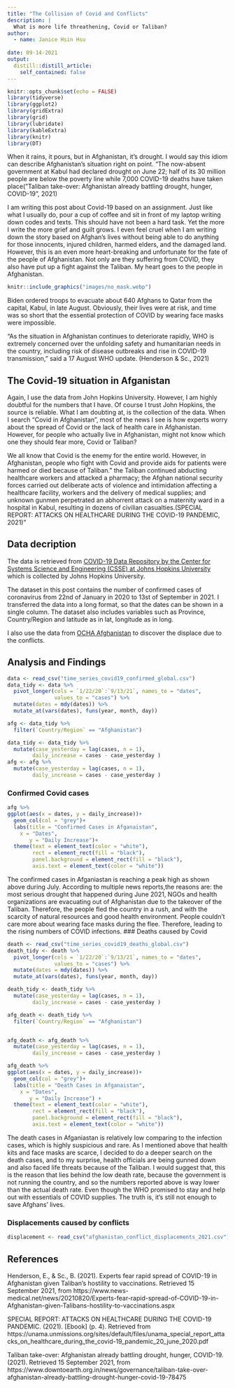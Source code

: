 ```yaml
---
title: "The Collision of Covid and Conflicts"
description: |
  What is more life threathening, Covid or Taliban?
author:
  - name: Janice Hsin Hsu
    
date: 09-14-2021
output:
  distill::distill_article:
    self_contained: false
---
```



```r
knitr::opts_chunk$set(echo = FALSE)
library(tidyverse)
library(ggplot2)
library(gridExtra)
library(grid)
library(lubridate)
library(kableExtra)
library(knitr)
library(DT)
```


When it rains, it pours, but in Afghanistan, it's drought. I would say this idiom can describe Afghanistan's situation right on point. "The now-absent government at Kabul had declared drought on June 22; half of its 30 million people are below the poverty line while 7,000 COVID-19 deaths have taken place("Taliban take-over: Afghanistan already battling drought, hunger, COVID-19", 2021)

I am writing this post about Covid-19 based on an assignment. Just like what I usually do, pour a cup of coffee and sit in front of my laptop writing down codes and texts. This should have not been a hard task. Yet the more I write the more grief and guilt grows. I even feel cruel when I am writing down the story based on Afghan's lives without being able to do anything for those innocents, injured children, harmed elders, and the damaged land. However, this is an even more heart-breaking and unfortunate for the fate of the people of Afghanistan. Not only are they suffering from COVID, they also have put up a fight against the Taliban. My heart goes to the people in Afghanistan.


```r
knitr::include_graphics("images/no_mask.webp")
```
Biden ordered troops to evacuate about 640 Afghans to Qatar from the capital, Kabul, in late August. Obviously, their lives were at risk, and time was so short that the essential protection of COVID by wearing face masks were impossible.

"As the situation in Afghanistan continues to deteriorate rapidly, WHO is extremely concerned over the unfolding safety and humanitarian needs in the country, including risk of disease outbreaks and rise in COVID-19 transmission," said a 17 August WHO update. (Henderson & Sc., 2021)


## The Covid-19 situation in Afganistan

Again, I use the data from John Hopkins University. However, I am highly doubtful for the numbers that I have. Of course I trust John Hopkins, the source is reliable. What I am doubting at, is the collection of the data. When I search "Covid in Afghanistan", most of the news I see is how experts worry about the spread of Covid or the lack of health care in Afghanistan. However, for people who actually live in Afghanistan, might not know which one they should fear more, Covid or Taliban?

We all know that Covid is the enemy for the entire world. However, in Afghanistan, people who fight with Covid and provide aids for patients were harmed or died because of Taliban." the Taliban continued abducting healthcare workers and attacked a pharmacy; the Afghan national security forces carried out deliberate acts of violence and intimidation affecting a healthcare facility, workers and the delivery of medical supplies; and unknown gunmen perpetrated an abhorrent
attack on a maternity ward in a hospital in Kabul, resulting in dozens of civilian casualties.(SPECIAL REPORT: ATTACKS ON HEALTHCARE DURING THE COVID-19 PANDEMIC, 2021)"


## Data decription

The data is retrieved from [COVID-19 Data Repository by the Center for Systems Science and Engineering (CSSE) at Johns Hopkins University](https://github.com/CSSEGISandData/COVID-19) which is collected by Johns Hopkins University.

The dataset in this post contains the number of confirmed cases of coronavirus from 22nd of January in 2020 to 13st of September in 2021. I transferred the data into a long format, so that the dates can be shown in a single column. The dataset also includes variables such as Province, Country/Region and latitude as in lat, longitude as in long.

I also use the data from [OCHA Afghanistan](https://www.unocha.org/afghanistan) to discover the displace due to the conflicts.

## Analysis and Findings

```r
data <- read_csv("time_series_covid19_confirmed_global.csv") 
data_tidy <- data %>%
  pivot_longer(cols = `1/22/20`:`9/13/21`, names_to = "dates",
               values_to = "cases") %>%
  mutate(dates = mdy(dates)) %>% 
  mutate_at(vars(dates), funs(year, month, day)) 

afg <- data_tidy %>%
  filter(`Country/Region` == "Afghanistan")
```


```r
data_tidy <- data_tidy %>%
  mutate(case_yesterday = lag(cases, n = 1),
        daily_increase = cases - case_yesterday )
afg <- afg %>%
  mutate(case_yesterday = lag(cases, n = 1),
        daily_increase = cases - case_yesterday )
```

### Confirmed Covid cases

```r
afg %>%
ggplot(aes(x = dates, y = daily_increase))+
  geom_col(col = "grey")+
  labs(title = "Confirmed Cases in Afganaistan",
    x = "Dates", 
       y = "Daily Increase")+
  theme(text = element_text(color = "white"),
        rect = element_rect(fill = "black"),
        panel.background = element_rect(fill = "black"),
        axis.text = element_text(color = "white"))
```
The confirmed cases in Afganiastan is reaching a peak high as shown above during July. According to multiple news reports,the reasons are: the most serious drought that happened during June 2021, NGOs and health organizations are evacuating out of Afghanistan due to the takeover of the Taliban. Therefore, the people fled the country in a rush, and with the scarcity of natural resources and good health environment. People couldn't care more about wearing face masks during the flee. Therefore, leading to the rising numbers of COVID infections. 
### Deaths caused by Covid

```r
death <- read_csv("time_series_covid19_deaths_global.csv") 
death_tidy <- death %>%
  pivot_longer(cols = `1/22/20`:`9/13/21`, names_to = "dates",
               values_to = "cases") %>%
  mutate(dates = mdy(dates)) %>% 
  mutate_at(vars(dates), funs(year, month, day)) 

death_tidy <- death_tidy %>%
  mutate(case_yesterday = lag(cases, n = 1),
        daily_increase = cases - case_yesterday )

afg_death <- death_tidy %>%
  filter(`Country/Region` == "Afghanistan")


afg_death <- afg_death %>%
  mutate(case_yesterday = lag(cases, n = 1),
        daily_increase = cases - case_yesterday )
```

```r
afg_death %>%
ggplot(aes(x = dates, y = daily_increase))+
  geom_col(col = "grey")+
  labs(title = "Death Cases in Afganaistan",
    x = "Dates", 
       y = "Daily Increase") +
  theme(text = element_text(color = "white"),
        rect = element_rect(fill = "black"),
        panel.background = element_rect(fill = "black"),
        axis.text = element_text(color = "white"))
```




The death cases in Afganiastan is relatively low comparing to the infection cases, which is highly suspicious and rare. As I mentioned above that health kits and face masks are scarce, I decided to do a deeper search on the death cases, and to my surprise, health officials are being gunned down and also faced life threats because of the Taliban. I would suggest that, this is the reason that lies behind the low death rate, because the government is not running the country, and so the numbers reported above is way lower than the actual death rate. Even though the WHO promised to stay and help out with essentials of COVID supplies. The truth is, it's still not enough to save Afghans' lives. 

### Displacements caused by conflicts

```r
displacement <- read_csv("afghanistan_conflict_displacements_2021.csv")
```


## References
Henderson, E., & Sc., B. (2021). Experts fear rapid spread of COVID-19 in Afghanistan given Taliban's hostility to vaccinations. Retrieved 15 September 2021, from https://www.news-medical.net/news/20210820/Experts-fear-rapid-spread-of-COVID-19-in-Afghanistan-given-Talibans-hostility-to-vaccinations.aspx

SPECIAL REPORT: ATTACKS ON HEALTHCARE DURING THE COVID-19 PANDEMIC. (2021). [Ebook] (p. 4). Retrieved from https://unama.unmissions.org/sites/default/files/unama_special_report_attacks_on_healthcare_during_the_covid-19_pandemic_20_june_2020.pdf

Taliban take-over: Afghanistan already battling drought, hunger, COVID-19. (2021). Retrieved 15 September 2021, from https://www.downtoearth.org.in/news/governance/taliban-take-over-afghanistan-already-battling-drought-hunger-covid-19-78475


